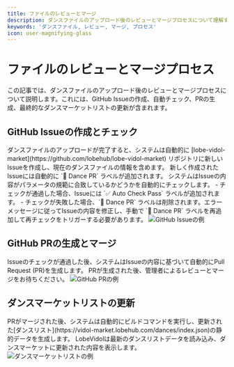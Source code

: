 ```yaml
---
title: ファイルのレビューとマージ
description: ダンスファイルのアップロード後のレビューとマージプロセスについて理解する
keywords: 'ダンスファイル, レビュー, マージ, プロセス'
icon: user-magnifying-glass
---
```


# ファイルのレビューとマージプロセス

この記事では、ダンスファイルのアップロード後のレビューとマージプロセスについて説明します。これには、GitHub Issueの作成、自動チェック、PRの生成、最終的なダンスマーケットリストの更新が含まれます。

## GitHub Issueの作成とチェック

<Steps>
  <Step title="自動的にIssueを作成">
    ダンスファイルのアップロードが完了すると、システムは自動的に [lobe-vidol-market](https://github.com/lobehub/lobe-vidol-market) リポジトリに新しいIssueを作成し、現在のダンスファイルの情報を含めます。
  </Step>
  <Step title="ラベルの追加">
    新しく作成されたIssueには自動的に `💃 Dance PR` ラベルが追加されます。
  </Step>
  <Step title="自動チェック">
    システムはIssueの内容がパラメータの規範に合致しているかどうかを自動的にチェックします。
  </Step>
  <Step title="チェック結果">
    - チェックが通過した場合、Issueには `✅ Auto Check Pass` ラベルが追加されます。
    - チェックが失敗した場合、`💃 Dance PR` ラベルは削除されます。エラーメッセージに従ってIssueの内容を修正し、手動で `💃 Dance PR` ラベルを再追加して再チェックをトリガーする必要があります。
  </Step>
</Steps>

<Frame>
  <img src="https://oss.vidol.chat/dance-manual-github-issue.png" alt="GitHub Issueの例" />
</Frame>

## GitHub PRの生成とマージ

<Steps>
  <Step title="PRの生成">
    Issueのチェックが通過した後、システムはIssueの内容に基づいて自動的にPull Request (PR)を生成します。
  </Step>
  <Step title="レビュー待ち">
    PRが生成された後、管理者によるレビューとマージをお待ちください。
  </Step>
</Steps>

<Frame>
  <img src="https://oss.vidol.chat/dance-manual-pr.png" alt="GitHub PRの例" />
</Frame>

## ダンスマーケットリストの更新

<Steps>
  <Step title="自動ビルド">
    PRがマージされた後、システムは自動的にビルドコマンドを実行し、更新された[ダンスリスト](https://vidol-market.lobehub.com/dances/index.json)の静的データを生成します。
  </Step>
  <Step title="マーケットの更新">
    LobeVidolは最新のダンスリストデータを読み込み、ダンスマーケットに更新された内容を表示します。
  </Step>
</Steps>

<Frame>
  <img src="https://oss.vidol.chat/dance-manual-list.png" alt="ダンスマーケットリストの例" />
</Frame>

